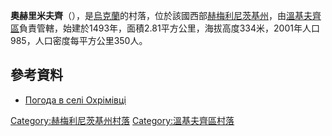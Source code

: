 {{coord|49|6|19|N|27|16|28|E|scale:100000|display=title}}

'''奧赫里米夫齊'''（{{lang-uk|Охрімівці}}），是[[烏克蘭|烏克蘭]]的村落，位於該國西部[[赫梅利尼茨基州|赫梅利尼茨基州]]，由[[溫基夫齊區|溫基夫齊區]]負責管轄，始建於1493年，面積2.81平方公里，海拔高度334米，2001年人口985，人口密度每平方公里350人。

==參考資料==
* [http://weather.in.ua/ua/hmel'nickaja/19324 Погода в селі Охрімівці] {{Wayback|url=http://weather.in.ua/ua/hmel'nickaja/19324 |date=20111220141817 }}

{{DEFAULTSORT:Охрімівці}}
[[Category:赫梅利尼茨基州村落|Category:赫梅利尼茨基州村落]]
[[Category:溫基夫齊區村落|Category:溫基夫齊區村落]]


{{Khmelnytskyi-geo-stub}}